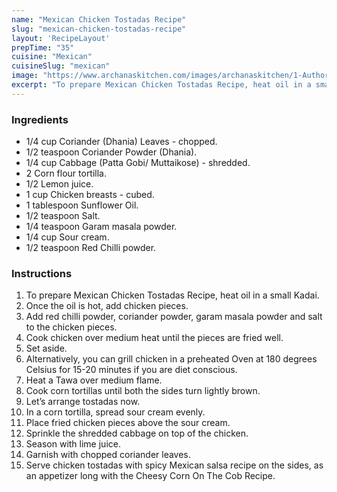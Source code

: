 ---
name: "Mexican Chicken Tostadas Recipe"
slug: "mexican-chicken-tostadas-recipe"
layout: 'RecipeLayout'
prepTime: "35"
cuisine: "Mexican"
cuisineSlug: "mexican"
image: "https://www.archanaskitchen.com/images/archanaskitchen/1-Author/Karthika_Gopalakrishnan/Chicken_Tostadas.jpg"
excerpt: "To prepare Mexican Chicken Tostadas Recipe, heat oil in a small Kadai"
---

### Ingredients

- 1/4 cup Coriander (Dhania) Leaves - chopped.
- 1/2 teaspoon Coriander Powder (Dhania).
- 1/4 cup Cabbage (Patta Gobi/ Muttaikose) - shredded.
- 2 Corn flour tortilla.
- 1/2 Lemon juice.
- 1 cup Chicken breasts - cubed.
- 1 tablespoon Sunflower Oil.
- 1/2 teaspoon Salt.
- 1/4 teaspoon Garam masala powder.
- 1/4 cup Sour cream.
- 1/2 teaspoon Red Chilli powder.

### Instructions

1. To prepare Mexican Chicken Tostadas Recipe, heat oil in a small Kadai.
1. Once the oil is hot, add chicken pieces.
1. Add red chilli powder, coriander powder, garam masala powder and salt to the chicken pieces.
1. Cook chicken over medium heat until the pieces are fried well.
1. Set aside.
1. Alternatively, you can grill chicken in a preheated Oven at 180 degrees Celsius for 15-20 minutes if you are diet conscious.
1. Heat a Tawa over medium flame.
1. Cook corn tortillas until both the sides turn lightly brown.
1. Let’s arrange tostadas now.
1. In a corn tortilla, spread sour cream evenly.
1. Place fried chicken pieces above the sour cream.
1. Sprinkle the shredded cabbage on top of the chicken.
1. Season with lime juice.
1. Garnish with chopped coriander leaves.
1. Serve chicken tostadas with spicy Mexican salsa recipe on the sides, as an appetizer long with the Cheesy Corn On The Cob Recipe.
